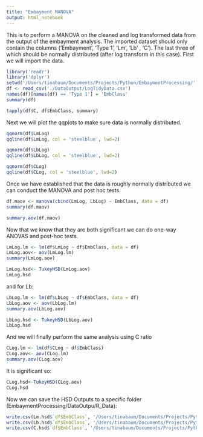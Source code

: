 ```yaml
---
title: "Embayment MANOVA"
output: html_notebook
---
```

This is to perform a MANOVA on the cleaned and log transformed data from the output of the embayment analysis.
The imported dataset should only contain the columns ('Embayment', 'Type 1', 'Lm', 'Lb' , 'C').
The last three of which should be normally distributed (after log transform in this case).
First we will import the data.

```r
library('readr')
library('dplyr')
setwd('/Users/tinabaum/Documents/Projects/Python/EmbaymentProcessing/')
df <- read_csv('./DataOutput/LogTidyData.csv')
names(df)[names(df) == 'Type 1'] = 'EmbClass'
summary(df)
```

```r
tapply(df$C, df$EmbClass, summary)
```


Next we will plot the qqplots to make sure data is normally distributed.

```r
qqnorm(df$LmLog)
qqline(df$LmLog, col = 'steelblue', lwd=2)
```
```r
qqnorm(df$LbLog)
qqline(df$LbLog, col = 'steelblue', lwd=2)
```

```r
qqnorm(df$CLog)
qqline(df$CLog, col = 'steelblue', lwd=2)
```

Once we have established that the data is roughly normally distributed we can conduct the MANOVA and post hoc tests.

```r
df.maov <- manova(cbind(LmLog, LbLog) ~ EmbClass, data = df)
summary(df.maov)
```
```r
summary.aov(df.maov)
```

Now that we know that they are both significant we can do one-way ANOVAS and post-hoc tests.
```r
LmLog.lm <- lm(df$LmLog ~ df$EmbClass, data = df)
LmLog.aov<- aov(LmLog.lm)
summary(LmLog.aov)
```
```r
LmLog.hsd<- TukeyHSD(LmLog.aov)
LmLog.hsd
```

and for Lb:
```r
LbLog.lm <- lm(df$LbLog ~ df$EmbClass, data = df)
LbLog.aov <- aov(LbLog.lm)
summary.aov(LbLog.aov)
```

```r
LbLog.hsd <- TukeyHSD(LbLog.aov)
LbLog.hsd
```

And we will finally perform the same analysis using C ratio

```r
CLog.lm <- lm(df$CLog ~ df$EmbClass)
CLog.aov<- aov(CLog.lm)
summary.aov(CLog.aov)
```
It is significant so:
```r
CLog.hsd<-TukeyHSD(CLog.aov)
CLog.hsd
```

Now we can save the HSD Outputs to a specific folder (EmbaymentProcessing/DataOutpu/R_Data):


```r
write.csv(Lm.hsd$`df$EmbClass`, '/Users/tinabaum/Documents/Projects/Python/EmbaymentProcessing/DataOutput/R_Data/Lm_HSD.csv')
write.csv(Lb.hsd$`df$EmbClass`, '/Users/tinabaum/Documents/Projects/Python/EmbaymentProcessing/DataOutput/R_Data/Lb_HSD.csv')
write.csv(C.hsd$`df$EmbClass`, '/Users/tinabaum/Documents/Projects/Python/EmbaymentProcessing/DataOutput/R_Data/C_HSD.csv')
```

